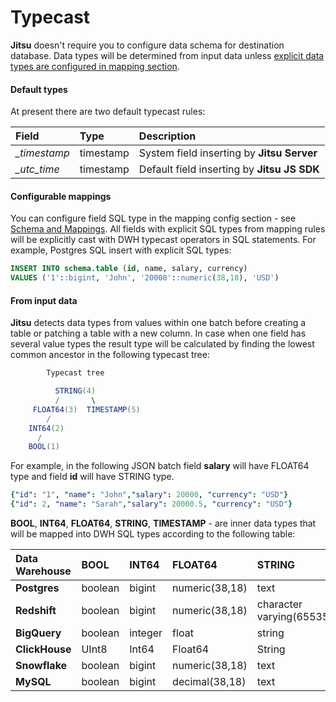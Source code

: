 # Typecast

**Jitsu** doesn't require you to configure data schema for destination database. Data types will be determined
from input data unless [explicit data types are configured in mapping section](/docs/configuration/schema-and-mappings).

#### Default types

At present there are two default typecast rules:

| Field | Type | Description |
| :--- | :--- | :--- |
| _\_timestamp_ | timestamp | System field inserting by **Jitsu Server** |
| _\_utc\_time_ | timestamp | Default field inserting by **Jitsu JS SDK** |

#### Configurable mappings

You can configure field SQL type in the mapping config section - see
[Schema and Mappings](/docs/configuration/schema-and-mappings#step-3-mapping).
All fields with explicit SQL types from mapping rules will be explicitly cast with DWH typecast operators in SQL statements. For example, Postgres SQL insert with explicit SQL types:

```sql
INSERT INTO schema.table (id, name, salary, currency)
VALUES ('1'::bigint, 'John', '20000'::numeric(38,18), 'USD')
```

#### From input data

**Jitsu** detects data types from values within one batch before creating a table or patching a table with a new column. In case when one field has several value types the result type will be calculated by finding the lowest common ancestor in the following typecast tree:

```java
        Typecast tree

          STRING(4)
          /       \
     FLOAT64(3)  TIMESTAMP(5)
        /
    INT64(2)
      /
    BOOL(1)
```


For example, in the following JSON batch field **salary** will have FLOAT64 type and field **id** will have STRING type.

```yaml
{"id": "1", "name": "John","salary": 20000, "currency": "USD"}
{"id": 2, "name": "Sarah","salary": 20000.5, "currency": "USD"}
```

**BOOL**, **INT64**, **FLOAT64**, **STRING**, **TIMESTAMP** - are inner data types that will be mapped into DWH SQL types according to the following table:

| Data Warehouse | BOOL | INT64 | FLOAT64 | STRING | TIMESTAMP |
| :--- | :--- | :--- | :--- | :--- | :--- |
| **Postgres** | boolean | bigint | numeric\(38,18\) | text | timestamp |
| **Redshift** | boolean | bigint | numeric\(38,18\) | character varying\(65535\) | timestamp |
| **BigQuery** | boolean | integer | float | string | timestamp |
| **ClickHouse** | UInt8 | Int64 | Float64 | String | DateTime |
| **Snowflake** | boolean | bigint | numeric\(38,18\) | text | timestamp\(6\) |
| **MySQL** | boolean | bigint | decimal\(38,18\) | text | datetime |



